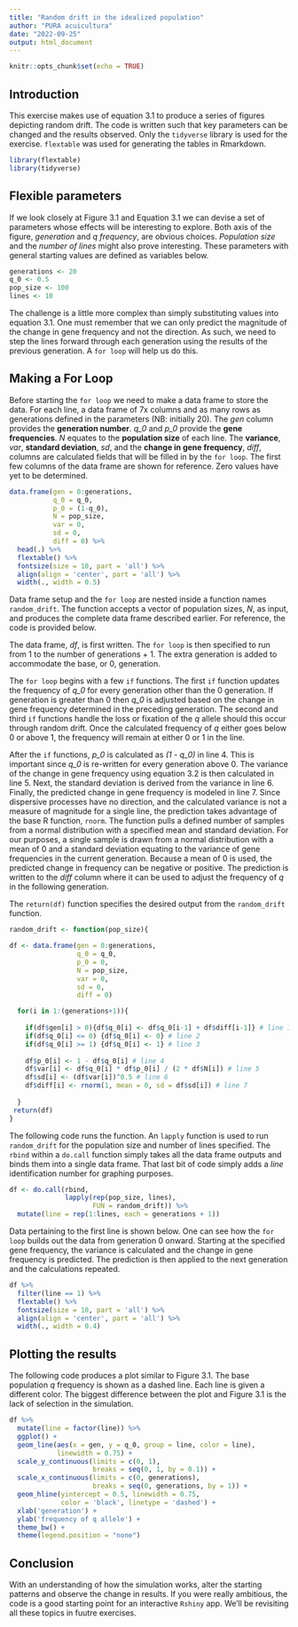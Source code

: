 ```yaml
---
title: "Random drift in the idealized population"
author: "PURA acuicultura"
date: "2022-09-25"
output: html_document
---
```


```r
knitr::opts_chunk$set(echo = TRUE)
```

## Introduction
This exercise makes use of equation 3.1 to produce a series of figures depicting random drift. The code is written such that key parameters can be changed and the results observed. Only the `tidyverse` library is used for the exercise. `flextable` was used for generating the tables in Rmarkdown. 

```r

library(flextable)
library(tidyverse)

```

## Flexible parameters
If we look closely at Figure 3.1 and Equation 3.1 we can devise a set of parameters whose effects will be interesting to explore. Both axis of the figure, *generation* and *q frequency*, are obvious choices. *Population size* and the *number of lines* might also prove interesting. These parameters with general starting values are defined as variables below.

```r

generations <- 20
q_0 <- 0.5
pop_size <- 100
lines <- 10

```

The challenge is a little more complex than simply substituting values into equation 3.1. One must remember that we can only predict the magnitude of the change in gene frequency and not the direction. As such, we need to step the lines forward through each generation using the results of the previous generation. A `for loop` will help us do this.

## Making a For Loop
Before starting the `for loop` we need to make a data frame to store the data. For each line, a data frame of 7x columns and as many rows as generations defined in the parameters (NB: initially 20). The *gen* column provides the **generation number**. *q_0* and *p_0* provide the **gene frequencies**. *N* equates to the **population size** of each line. The **variance**, *var*, **standard deviation**, *sd*, and the **change in gene frequency**, *diff*, columns are calculated fields that will be filled in by the `for loop`. The first few columns of the data frame are shown for reference. Zero values have yet to be determined. 

```r

data.frame(gen = 0:generations,
           q_0 = q_0,
           p_0 = (1-q_0),
           N = pop_size,
           var = 0,
           sd = 0,
           diff = 0) %>%
  head(.) %>%
  flextable() %>%
  fontsize(size = 10, part = 'all') %>%
  align(align = 'center', part = 'all') %>%
  width(., width = 0.5)

```

Data frame setup and the `for loop` are nested inside a function names `random_drift`. The function accepts a vector of population sizes, *N*, as input, and produces the complete data frame described earlier. For reference, the code is provided below.

The data frame, *df*, is first written. The `for loop` is then specified to run from 1 to the number of generations + 1. The extra generation is added to accommodate the base, or 0, generation. 

The `for loop` begins with a few `if` functions. The first `if` function updates the frequency of *q_0* for every generation other than the 0 generation. If generation is greater than 0 then *q_0* is adjusted based on the change in gene frequency determined in the preceding generation. The second and third `if` functions handle the loss or fixation of the *q* allele should this occur through random drift. Once the calculated frequency of *q* either goes below 0 or above 1, the frequency will remain at either 0 or 1 in the line.

After the `if` functions, *p_0* is calculated as *(1 - q_0)* in line 4. This is important since *q_0* is re-written for every generation above 0. The variance of the change in gene frequency using equation 3.2 is then calculated in line 5. Next, the standard deviation is derived from the variance in line 6. Finally, the predicted change in gene frequency is modeled in line 7. Since dispersive processes have no direction, and the calculated variance is not a measure of magnitude for a single line, the prediction takes advantage of the base R function, `rnorm`. The function pulls a defined number of samples from a normal distribution with a specified mean and standard deviation. For our purposes, a single sample is drawn from a normal distribution with a mean of 0 and a standard deviation equating to the variance of gene frequencies in the current generation. Because a mean of 0 is used, the predicted change in frequency can be negative or positive. The prediction is written to the *diff* column where it can be used to adjust the frequency of *q* in the following generation.

The `return(df)` function specifies the desired output from the `random_drift` function. 

```r

random_drift <- function(pop_size){

df <- data.frame(gen = 0:generations,
                 q_0 = q_0,
                 p_0 = 0,
                 N = pop_size,
                 var = 0,
                 sd = 0,
                 diff = 0)

  for(i in 1:(generations+1)){
    
    if(df$gen[i] > 0){df$q_0[i] <- df$q_0[i-1] + df$diff[i-1]} # line 1
    if(df$q_0[i] <= 0) {df$q_0[i] <- 0} # line 2
    if(df$q_0[i] >= 1) {df$q_0[i] <- 1} # line 3
    
    df$p_0[i] <- 1 - df$q_0[i] # line 4
    df$var[i] <- df$q_0[i] * df$p_0[i] / (2 * df$N[i]) # line 5
    df$sd[i] <- (df$var[i])^0.5 # line 6
    df$diff[i] <- rnorm(1, mean = 0, sd = df$sd[i]) # line 7
    
  }
 return(df)
}

```

The following code runs the function. An `lapply` function is used to run `random_drift` for the population size and number of lines specified. The `rbind` within a `do.call` function simply takes all the data frame outputs and binds them into a single data frame. That last bit of code simply adds a *line* identification number for graphing purposes.

```r

df <- do.call(rbind,
              lapply(rep(pop_size, lines),
                     FUN = random_drift)) %>%
  mutate(line = rep(1:lines, each = generations + 1))

```

Data pertaining to the first line is shown below. One can see how the `for loop` builds out the data from generation 0 onward. Starting at the specified gene frequency, the variance is calculated and the change in gene frequency is predicted. The prediction is then applied to the next generation and the calculations repeated.

```r

df %>%
  filter(line == 1) %>%
  flextable() %>%
  fontsize(size = 10, part = 'all') %>%
  align(align = 'center', part = 'all') %>%
  width(., width = 0.4)

```

## Plotting the results
The following code produces a plot similar to Figure 3.1. The base population *q* frequency is shown as a dashed line. Each line is given a different color. The biggest difference between the plot and Figure 3.1 is the lack of selection in the simulation. 

```r

df %>%
  mutate(line = factor(line)) %>%
  ggplot() +
  geom_line(aes(x = gen, y = q_0, group = line, color = line),
            linewidth = 0.75) +
  scale_y_continuous(limits = c(0, 1),
                     breaks = seq(0, 1, by = 0.1)) +
  scale_x_continuous(limits = c(0, generations),
                     breaks = seq(0, generations, by = 1)) +
  geom_hline(yintercept = 0.5, linewidth = 0.75,
             color = 'black', linetype = 'dashed') +
  xlab('generation') +
  ylab('frequency of q allele') +
  theme_bw() +
  theme(legend.position = "none")

```

## Conclusion
With an understanding of how the simulation works, alter the starting patterns and observe the change in results. If you were really ambitious, the code is a good starting point for an interactive `Rshiny` app. We'll be revisiting all these topics in fuutre exercises.
